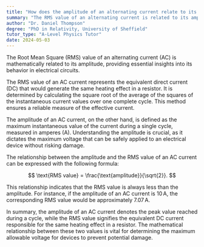 ```yaml
---
title: "How does the amplitude of an alternating current relate to its RMS value?"
summary: "The RMS value of an alternating current is related to its amplitude by a mathematical formula."
author: "Dr. Daniel Thompson"
degree: "PhD in Relativity, University of Sheffield"
tutor_type: "A-Level Physics Tutor"
date: 2024-05-03
---
```


The Root Mean Square (RMS) value of an alternating current (AC) is mathematically related to its amplitude, providing essential insights into its behavior in electrical circuits.

The RMS value of an AC current represents the equivalent direct current (DC) that would generate the same heating effect in a resistor. It is determined by calculating the square root of the average of the squares of the instantaneous current values over one complete cycle. This method ensures a reliable measure of the effective current.

The amplitude of an AC current, on the other hand, is defined as the maximum instantaneous value of the current during a single cycle, measured in amperes (A). Understanding the amplitude is crucial, as it dictates the maximum voltage that can be safely applied to an electrical device without risking damage.

The relationship between the amplitude and the RMS value of an AC current can be expressed with the following formula:

$$
\text{RMS value} = \frac{\text{amplitude}}{\sqrt{2}}.
$$

This relationship indicates that the RMS value is always less than the amplitude. For instance, if the amplitude of an AC current is $10 \, \text{A}$, the corresponding RMS value would be approximately $7.07 \, \text{A}$.

In summary, the amplitude of an AC current denotes the peak value reached during a cycle, while the RMS value signifies the equivalent DC current responsible for the same heating effect in a resistor. The mathematical relationship between these two values is vital for determining the maximum allowable voltage for devices to prevent potential damage.
    